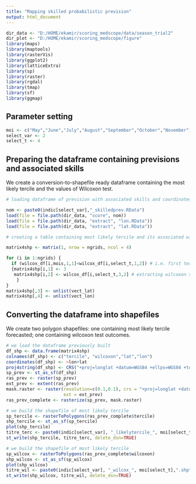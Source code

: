 ```yaml
---
title: "Mapping skilled probabilistic prevision"
output: html_document
---
```


```r
dir_data <- "D:/HOME/ekamir/scoring_medscope/data/season_trial2" 
dir_plot <- "D:/HOME/ekamir/scoring_medscope/figure" 
library(maps)
library(maptools)
library(rasterVis)
library(ggplot2)
library(latticeExtra)
library(sp)
library(raster)
library(rgdal)
library(tmap)
library(sf)
library(ggmap)

```

## Parameter setting 

```r
moi <- c("May","June","July","August","September","October","November")
select_var <- 2
select_t <- 4
```

## Preparing the dataframe containing previsions and associated skills

We create a conversion-to-shapefile ready dataframe containing the most likely tercile and the values of Wilcoxon test. 

```r
# loading dataframe of prevision with associated skills and coordinates

nom <- paste0(indic[select_var],"_skilledprev.RData")
load(file = file.path(dir_data, "score", nom))
load(file = file.path(dir_data, "extract", "lon.RData"))
load(file = file.path(dir_data, "extract", "lat.RData"))

# creating a table containing most likely tercile and its associated wilcoxon outcome, with both coordinates (shape ready for shapefile conversion)

matrix4shp <- matrix(1, nrow = ngrids, ncol = 4)

for (i in 1:ngrids) {
  if (wilcox_df[i,mois,1,1]<wilcox_df[i,select_t,1,2]) # i.e. first tercile most likely to happen
  {matrix4shp[i,1] <- 3
   matrix4shp[i,2] <- wilcox_df[i,select_t,3,2] # extracting wilcoxon score associated to the most likely tercile
    }
}
matrix4shp[,3] <- unlist(vect_lat)
matrix4shp[,4] <- unlist(vect_lon)


```


## Converting the dataframe into shapefiles

We create two polygon shapefiles: one containing most likely tercile forecasted; one containing wilcoxon test outcomes. 

```r
# we load the dataframe previously built
df_shp <- data.frame(matrix4shp)
colnames(df_shp) <- c("tercile", "wilcoxon","lat","lon")
coordinates(df_shp) <- ~lon+lat
proj4string(df_shp) <- CRS("+proj=longlat +datum=WGS84 +ellps=WGS84 +towgs84=0,0,0")
sp_prev <- st_as_sf(df_shp)
ras_prev <- raster(sp_prev)
ext_prev <- extent(ras_prev)
mask.raster <- raster(resolution=c(0.1,0.1), crs = "+proj=longlat +datum=WGS84 +ellps=WGS84 +towgs84=0,0,0", ## !!!!!!!!!!!
                      ext = ext_prev)
ras_prev_complete <- rasterize(sp_prev, mask.raster)

# we build the shapefile of most likely tercile 
sp_tercile <- rasterToPolygons(ras_prev_complete$tercile)
shp_tercile <- st_as_sf(sp_tercile)
plot(shp_tercile)
titre_terc <- paste0(indic[select_var], "_likelytercile_", moi[select_t],".shp")
st_write(shp_tercile, titre_terc, delete_dsn=TRUE)

# we build the shapefile of most likely tercile 
sp_wilcox <- rasterToPolygons(ras_prev_complete$wilcoxon)
shp_wilcox <- st_as_sf(sp_wilcox)
plot(shp_wilcox)
titre_wil <- paste0(indic[select_var], "_wilcox_", moi[select_t],".shp")
st_write(shp_wilcox, titre_wil, delete_dsn=TRUE)
```



